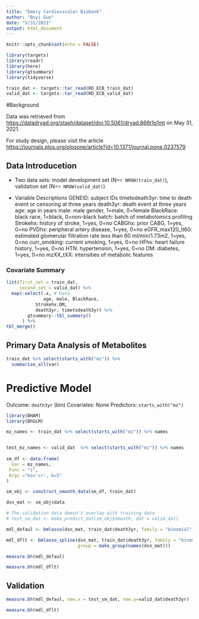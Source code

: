 ```yaml
---
title: "Emory Cardiovscular Biobank"
author: "Boyi Guo"
date: "5/31/2021"
output: html_document
---
```


```r
knitr::opts_chunk$set(echo = FALSE)

library(targets)
library(readr)
library(here)
library(gtsummary)
library(tidyverse)

train_dat <- targets::tar_read(RD_ECB_train_dat)
valid_dat <- targets::tar_read(RD_ECB_valid_dat)
```

#Background

Data was retrieved from <https://datadryad.org/stash/dataset/doi:10.5061/dryad.866t1g1mt> on May 31, 2021.

For study design, please visit the article <https://journals.plos.org/plosone/article?id=10.1371/journal.pone.0237579>

## Data Introducetion

* Two data sets: model development set (N=`r NROW(train_dat)`), validation set (N=`r NROW(valid_dat)`)


* Variable Descriptions
GENEID: subject IDs
timetodeath3yr: time to death event or censoring at three years
death3yr: death event at three years
age: age in years
male: male gender, 1=male, 0=female
BlackRace: black race, 1=black, 0=non-black
batch: batch of metabolomics profiling
Strokehx: history of stroke, 1=yes, 0=no
CABGhx: prior CABG, 1=yes, 0=no
PVDhx: peripheral artery disease, 1=yes, 0=no
eGFR_max120_lt60: estimated glomerular filtration rate less than 60 ml/min/1.73m2, 1=yes, 0=no
curr_smoking: current smoking, 1=yes, 0=no
HFhx: heart failure history, 1=yes, 0=no
HTN: hypertension, 1=yes, 0=no
DM: diabetes, 1=yes, 0=no
mzXX_tXX: intensities of metabolic features

### Covariate Summary
```r
list(first_set = train_dat,
     second_set = valid_dat) %>% 
  map(~select(.x, # Data
              age, male, BlackRace,
           Strokehx:DM, 
           death3yr, timetodeath3yr) %>% 
        gtsummary::tbl_summary()
      ) %>% 
tbl_merge()
```


## Primary Data Analysis of Metabolites
```r
train_dat %>% select(starts_with("mz")) %>% 
  summarise_all(var)
```


# Predictive Model

Outcome: `death3yr` (bin)
Covariates: None
Predictors: `starts_with("mz")`

```r
library(BHAM)
library(BhGLM)

mz_names <- train_dat %>% select(starts_with("mz")) %>% names


test_mz_names <- valid_dat  %>% select(starts_with("mz")) %>% names
  
sm_df <- data.frame(
  Var = mz_names,
 Func = "s",
 Args ="bs='cr', k=5"
)

sm_obj <- construct_smooth_data(sm_df, train_dat)

dsn_mat <- sm_obj$data

# The validation data doesn't overlap with training data
# test_sm_dat <- make_predict_dat(sm_obj$Smooth, dat = valid_dat)

mdl_defaul <- bmlasso(dsn_mat, train_dat$death3yr, family = "binomial")

mdl_dflt <- bmlasso_spline(dsn_mat, train_dat$death3yr, family = "binomial",
                           group = make_group(names(dsn_mat)))

measure.bh(mdl_defaul)

measure.bh(mdl_dflt)
```

## Validation
```r

measure.bh(mdl_defaul, new.x = test_sm_dat, new.y=valid_dat$death3yr)

measure.bh(mdl_dflt)
```



